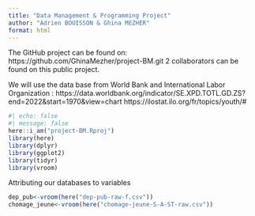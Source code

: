 ```yaml
---
title: "Data Management & Programming Project"
author: "Adrien BOUISSON & Ghina MEZHER"
format: html
---
```


The GitHub project can be found on: https://github.com/GhinaMezher/project-BM.git
2 collaborators can be found on this public project. 

We will use the data base from World Bank and International Labor Organization : https://data.worldbank.org/indicator/SE.XPD.TOTL.GD.ZS?end=2022&start=1970&view=chart 
https://ilostat.ilo.org/fr/topics/youth/#

```r
#| echo: false
#| message: false
here::i_am("project-BM.Rproj")
library(here)
library(dplyr)
library(ggplot2)
library(tidyr)
library(vroom)
```

Attributing our databases to variables 
```r
dep_pub<-vroom(here("dep-pub-raw-f.csv"))
chomage_jeune<-vroom(here("chomage-jeune-S-A-ST-raw.csv"))
```



